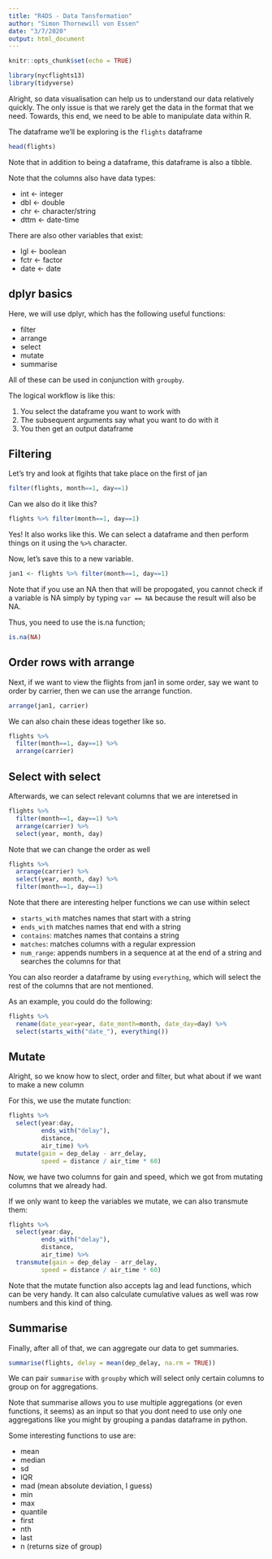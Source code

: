 ```yaml
---
title: "R4DS - Data Tansformation"
author: "Simon Thornewill von Essen"
date: "3/7/2020"
output: html_document
---
```


```r
knitr::opts_chunk$set(echo = TRUE)

library(nycflights13)
library(tidyverse)
```

Alright, so data visualisation can help us to understand our data relatively quickly. The only issue is that we rarely
get the data in the format that we need. Towards, this end, we need to be able to manipulate data within R.

The dataframe we'll be exploring is the `flights` dataframe

```r
head(flights)
```

Note that in addition to being a dataframe, this dataframe is also a tibble. 

Note that the columns also have data types:

* int $\leftarrow$ integer
* dbl $\leftarrow$ double
* chr $\leftarrow$ character/string
* dttm $\leftarrow$ date-time

There are also other variables that exist:

* lgl $\leftarrow$ boolean
* fctr $\leftarrow$ factor
* date $\leftarrow$ date

## dplyr basics

Here, we will use dplyr, which has the following useful functions:

* filter
* arrange
* select
* mutate
* summarise

All of these can be used in conjunction with `groupby`.

The logical workflow is like this:

1. You select the dataframe you want to work with
2. The subsequent arguments say what you want to do with it
3. You then get an output dataframe

## Filtering

Let's try and look at flgihts that take place on the first of jan

```r
filter(flights, month==1, day==1)
```

Can we also do it like this?

```r
flights %>% filter(month==1, day==1)
```

Yes! It also works like this. We can select a dataframe and then perform things on it using the `%>%` character.

Now, let's save this to a new variable.

```r
jan1 <- flights %>% filter(month==1, day==1)
```

Note that if you use an NA then that will be propogated, you cannot check if a variable is NA simply by typing
`var == NA` because the result will also be NA.

Thus, you need to use the is.na function;

```r
is.na(NA)
```

## Order rows with arrange

Next, if we want to view the flights from jan1 in some order, say we want to order by carrier, then we can use the 
arrange function.

```r
arrange(jan1, carrier)
```

We can also chain these ideas together like so.

```r
flights %>% 
  filter(month==1, day==1) %>% 
  arrange(carrier)
```

## Select with select

Afterwards, we can select relevant columns that we are interetsed in

```r
flights %>% 
  filter(month==1, day==1) %>% 
  arrange(carrier) %>%
  select(year, month, day)
```

Note that we can change the order as well

```r
flights %>% 
  arrange(carrier) %>%
  select(year, month, day) %>% 
  filter(month==1, day==1) 
```

Note that there are interesting helper functions we can use within select

* `starts_with` matches names that start with a string
* `ends_with` matches names that end with a string
* `contains`: matches names that contains a string
* `matches`: matches columns with a regular expression
* `num_range`: appends numbers in a sequence at at the end of a string and searches the columns for that

You can also reorder a dataframe by using `everything`, which will select the rest of the columns that are not 
mentioned.

As an example, you could do the following:

```r
flights %>%
  rename(date_year=year, date_month=month, date_day=day) %>%
  select(starts_with("date_"), everything())
```

## Mutate

Alright, so we know how to slect, order and filter, but what about if we want to make a new column

For this, we use the mutate function:

```r
flights %>%
  select(year:day,
         ends_with("delay"),
         distance,
         air_time) %>%
  mutate(gain = dep_delay - arr_delay,
         speed = distance / air_time * 60)
```

Now, we have two columns for gain and speed, which we got from mutating columns that we already had.

If we only want to keep the variables we mutate, we can also transmute them:

```r
flights %>%
  select(year:day,
         ends_with("delay"),
         distance,
         air_time) %>%
  transmute(gain = dep_delay - arr_delay,
         speed = distance / air_time * 60)
```

Note that the mutate function also accepts lag and lead functions, which can be very handy. It can also calculate
cumulative values as well was row numbers and this kind of thing.

## Summarise

Finally, after all of that, we can aggregate our data to get summaries.

```r
summarise(flights, delay = mean(dep_delay, na.rm = TRUE))
```

We can pair `summarise` with `groupby` which will select only certain columns to group on for aggregations.

Note that summarise allows you to use multiple aggregations (or even functions, it seems) as an input so that you dont
need to use only one aggregations like you might by grouping a pandas dataframe in python.

Some interesting functions to use are:

* mean
* median
* sd
* IQR
* mad (mean absolute deviation, I guess)
* min
* max
* quantile
* first
* nth
* last
* n (returns size of group)
